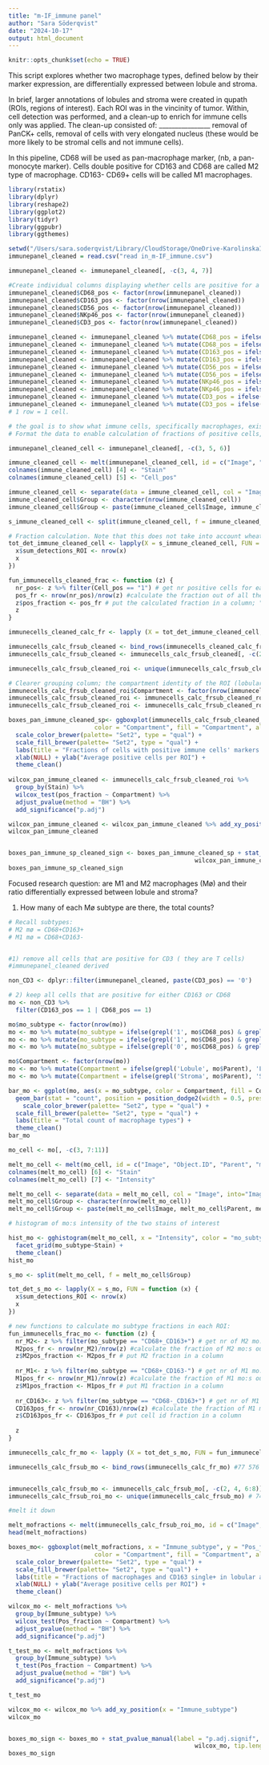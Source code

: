 ```yaml
---
title: "m-IF_immune panel"
author: "Sara Söderqvist"
date: "2024-10-17"
output: html_document
---
```


```r
knitr::opts_chunk$set(echo = TRUE)
```


This script explores whether two macrophage types, defined below by their marker expression, are differentially expressed between lobule and stroma.

In brief, larger annotations of lobules and stroma were created in qupath (ROIs, regions of interest). Each ROI was in the vincinity of tumor. Within, cell detection was performed, and a clean-up to enrich for immune cells only was applied. The clean-up consisted of: ________________ removal of PanCK+ cells, removal of cells with very elongated nucleus (these would be more likely to be stromal cells and not immune cells).

In this pipeline, CD68 will be used as pan-macrophage marker, (nb, a pan-monocyte marker). Cells double positive for CD163 and CD68 are called M2 type of macrophage. CD163- CD69+ cells will be called M1 macrophages.

```r
library(rstatix)
library(dplyr)
library(reshape2)
library(ggplot2)
library(tidyr)
library(ggpubr)
library(ggthemes)

```


```r

setwd("/Users/sara.soderqvist/Library/CloudStorage/OneDrive-KarolinskaInstitutet/Writing_/Adaptive PDAC paper/Code to clean up and add in/read in") #Adjust working directory
immunepanel_cleaned = read.csv("read in_m-IF_immune.csv")

immunepanel_cleaned <- immunepanel_cleaned[, -c(3, 4, 7)]

```


```r

#Create individual columns displaying whether cells are positive for a given stain. This information is extracted from the column "Classification", as determined by the qupath classifier.
immunepanel_cleaned$CD68_pos <- factor(nrow(immunepanel_cleaned))
immunepanel_cleaned$CD163_pos <- factor(nrow(immunepanel_cleaned))
immunepanel_cleaned$CD56_pos <- factor(nrow(immunepanel_cleaned))
immunepanel_cleaned$NKp46_pos <- factor(nrow(immunepanel_cleaned))
immunepanel_cleaned$CD3_pos <- factor(nrow(immunepanel_cleaned))

immunepanel_cleaned <- immunepanel_cleaned %>% mutate(CD68_pos = ifelse(grepl('CD68_pos:', immunepanel_cleaned$Classification), '1', .$CD68_pos))
immunepanel_cleaned <- immunepanel_cleaned %>% mutate(CD68_pos = ifelse(grepl('CD68_neg:', immunepanel_cleaned$Classification), '0', .$CD68_pos))
immunepanel_cleaned <- immunepanel_cleaned %>% mutate(CD163_pos = ifelse(grepl(': CD163_pos', immunepanel_cleaned$Classification), '1', .$CD163_pos))
immunepanel_cleaned <- immunepanel_cleaned %>% mutate(CD163_pos = ifelse(grepl(': CD163_neg', immunepanel_cleaned$Classification), '0', .$CD163_pos))
immunepanel_cleaned <- immunepanel_cleaned %>% mutate(CD56_pos = ifelse(grepl('CD56_pos: ', immunepanel_cleaned$Classification), '1', .$CD56_pos))
immunepanel_cleaned <- immunepanel_cleaned %>% mutate(CD56_pos = ifelse(grepl('CD56_neg: ', immunepanel_cleaned$Classification), '0', .$CD56_pos))
immunepanel_cleaned <- immunepanel_cleaned %>% mutate(NKp46_pos = ifelse(grepl(' NKp46_pos: ', immunepanel_cleaned$Classification), '1', .$NKp46_pos))
immunepanel_cleaned <- immunepanel_cleaned %>% mutate(NKp46_pos = ifelse(grepl(' NKp46_neg: ', immunepanel_cleaned$Classification), '0', .$NKp46_pos))
immunepanel_cleaned <- immunepanel_cleaned %>% mutate(CD3_pos = ifelse(grepl('CD3_pos', immunepanel_cleaned$Classification), '1', .$CD3_pos))
immunepanel_cleaned <- immunepanel_cleaned %>% mutate(CD3_pos = ifelse(grepl('CD3_neg', immunepanel_cleaned$Classification), '0', .$CD3_pos)) # 176 422 cells, same as the original read in file.
# 1 row = 1 cell.

```

```r

# the goal is to show what immune cells, specifically macrophages, exist in lobules and in stroma.
# Format the data to enable calculation of fractions of positive cells, depending on the ROI identity:

immunepanel_cleaned_cell <- immunepanel_cleaned[, -c(3, 5, 6)]

immune_cleaned_cell <- melt(immunepanel_cleaned_cell, id = c("Image", "Object.ID", "Parent"))
colnames(immune_cleaned_cell) [4] <- "Stain"
colnames(immune_cleaned_cell) [5] <- "Cell_pos"

immune_cleaned_cell <- separate(data = immune_cleaned_cell, col = "Image", into="Image", sep=c("_"), remove=TRUE)
immune_cleaned_cell$Group <- character(nrow(immune_cleaned_cell))
immune_cleaned_cell$Group <- paste(immune_cleaned_cell$Image, immune_cleaned_cell$Parent, immune_cleaned_cell$Stain, sep = "_")
```

```r
s_immune_cleaned_cell <- split(immune_cleaned_cell, f = immune_cleaned_cell$Group)

# Fraction calculation. Note that this does not take into account wheather individual cells are double positive etc. for other markers.
tot_det_immune_cleaned_cell <- lapply(X = s_immune_cleaned_cell, FUN = function (x) {
  x$sum_detections_ROI <- nrow(x)
  x
})

fun_immunecells_cleaned_frac <- function (z) {
  nr_pos<- z %>% filter(Cell_pos == "1") # get nr positive cells for each stain
  pos_fr <- nrow(nr_pos)/nrow(z) #calculate the fraction out of all the cells in that specific ROI
  z$pos_fraction <- pos_fr # put the calculated fraction in a column; "pos_fr"
  z
} 

immunecells_cleaned_calc_fr <- lapply (X = tot_det_immune_cleaned_cell, FUN = fun_immunecells_cleaned_frac)

immunecells_calc_frsub_cleaned <- bind_rows(immunecells_cleaned_calc_fr) #882 110 rows 
immunecells_calc_frsub_cleaned <- immunecells_calc_frsub_cleaned[, -c(2, 5)]

immunecells_calc_frsub_cleaned_roi <- unique(immunecells_calc_frsub_cleaned) # 370 rows

# Clearer grouping column; the compartment identity of the ROI (lobular or stromal)
immunecells_calc_frsub_cleaned_roi$Compartment <- factor(nrow(immunecells_calc_frsub_cleaned_roi))
immunecells_calc_frsub_cleaned_roi <- immunecells_calc_frsub_cleaned_roi %>% mutate(Compartment = ifelse(grepl('Lobule', immunecells_calc_frsub_cleaned_roi$Parent), 'Lobule', .$Compartment))
immunecells_calc_frsub_cleaned_roi <- immunecells_calc_frsub_cleaned_roi %>% mutate(Compartment = ifelse(grepl('Stroma', immunecells_calc_frsub_cleaned_roi$Parent), 'Stroma', .$Compartment))
```

```r

boxes_pan_immune_cleaned_sp<- ggboxplot(immunecells_calc_frsub_cleaned_roi, x = "Stain", y = "pos_fraction", 
                        color = "Compartment", fill = "Compartment", alpha=0.6) +
  scale_color_brewer(palette= "Set2", type = "qual") +
  scale_fill_brewer(palette= "Set2", type = "qual") +
  labs(title = "Fractions of cells with positive immune cells' markers in lobular and stromal ROIs", subtitle = "General single markers' expression") +
  xlab(NULL) + ylab("Average positive cells per ROI") +
  theme_clean()
  
wilcox_pan_immune_cleaned <- immunecells_calc_frsub_cleaned_roi %>%
  group_by(Stain) %>%
  wilcox_test(pos_fraction ~ Compartment) %>%
  adjust_pvalue(method = "BH") %>%
  add_significance("p.adj")

wilcox_pan_immune_cleaned <- wilcox_pan_immune_cleaned %>% add_xy_position(x = "Stain")
wilcox_pan_immune_cleaned


boxes_pan_immune_sp_cleaned_sign <- boxes_pan_immune_cleaned_sp + stat_pvalue_manual(label = "p.adj.signif",
                                                    wilcox_pan_immune_cleaned, tip.length = 0.02)
boxes_pan_immune_sp_cleaned_sign
```


Focused research question: are M1 and M2 macrophages (Mø) and their ratio differentially expressed between lobule and stroma?

1) How many of each Mø subtype are there, the total counts?
```r
# Recall subtypes:
# M2 mø = CD68+CD163+
# M1 mø = CD68+CD163-


#1) remove all cells that are positive for CD3 ( they are T cells)
#immunepanel_cleaned derived

non_CD3 <- dplyr::filter(immunepanel_cleaned, paste(CD3_pos) == '0')

# 2) keep all cells that are positive for either CD163 or CD68
mo <- non_CD3 %>%
  filter(CD163_pos == 1 | CD68_pos == 1)

mo$mo_subtype <- factor(nrow(mo))
mo <- mo %>% mutate(mo_subtype = ifelse(grepl('1', mo$CD68_pos) & grepl('1', mo$CD163_pos), 'CD68+_CD163+', .$mo_subtype))
mo <- mo %>% mutate(mo_subtype = ifelse(grepl('1', mo$CD68_pos) & grepl('0', mo$CD163_pos), 'CD68+_CD163-',.$mo_subtype))
mo <- mo %>% mutate(mo_subtype = ifelse(grepl('0', mo$CD68_pos) & grepl('1', mo$CD163_pos), 'CD68-_CD163+',.$mo_subtype))

mo$Compartment <- factor(nrow(mo))
mo <- mo %>% mutate(Compartment = ifelse(grepl('Lobule', mo$Parent), 'Lobule', .$Compartment))
mo <- mo %>% mutate(Compartment = ifelse(grepl('Stroma', mo$Parent), 'Stroma', .$Compartment))

```


```r
bar_mo <- ggplot(mo, aes(x = mo_subtype, color = Compartment, fill = Compartment, alpha = 0.9)) +
  geom_bar(stat = "count", position = position_dodge2(width = 0.5, preserve = "single")) +
    scale_color_brewer(palette= "Set2", type = "qual") +
  scale_fill_brewer(palette= "Set2", type = "qual") +
  labs(title = "Total count of macrophage types") +
  theme_clean()
bar_mo

```


```r

mo_cell <- mo[, -c(3, 7:11)]

melt_mo_cell <- melt(mo_cell, id = c("Image", "Object.ID", "Parent", "mo_subtype", "Compartment"))
colnames(melt_mo_cell) [6] <- "Stain" 
colnames(melt_mo_cell) [7] <- "Intensity"

melt_mo_cell <- separate(data = melt_mo_cell, col = "Image", into="Image", sep=c("_"), remove=TRUE)
melt_mo_cell$Group <- character(nrow(melt_mo_cell))
melt_mo_cell$Group <- paste(melt_mo_cell$Image, melt_mo_cell$Parent, melt_mo_cell$Stain, sep = "_")

# histogram of mo:s intensity of the two stains of interest

hist_mo <- gghistogram(melt_mo_cell, x = "Intensity", color = "mo_subtype", alpha = 0.4, bins = 200, size = 0.1) +
  facet_grid(mo_subtype~Stain) +
  theme_clean()
hist_mo

```

```r
s_mo <- split(melt_mo_cell, f = melt_mo_cell$Group)

tot_det_s_mo <- lapply(X = s_mo, FUN = function (x) {
  x$sum_detections_ROI <- nrow(x)
  x
})

# new functions to calculate mo subtype fractions in each ROI:
fun_immunecells_frac_mo <- function (z) {
  nr_M2<- z %>% filter(mo_subtype == "CD68+_CD163+") # get nr of M2 mo:s in the ROI
  M2pos_fr <- nrow(nr_M2)/nrow(z) #calculate the fraction of M2 mo:s out of all the cells in this specific ROI
  z$M2pos_fraction <- M2pos_fr # put M2 fraction in a column
  
  nr_M1<- z %>% filter(mo_subtype == "CD68+_CD163-") # get nr of M1 mo:s in the ROI
  M1pos_fr <- nrow(nr_M1)/nrow(z) #calculate the fraction of M1 mo:s out of all the cells in this specific ROI
  z$M1pos_fraction <- M1pos_fr # put M1 fraction in a column
  
  nr_CD163<- z %>% filter(mo_subtype == "CD68-_CD163+") # get nr of M1 mo:s in the ROI
  CD163pos_fr <- nrow(nr_CD163)/nrow(z) #calculate the fraction of M1 mo:s out of all the cells in this specific ROI
  z$CD163pos_fr <- CD163pos_fr # put cell id fraction in a column
  
  z
} 

immunecells_calc_fr_mo <- lapply (X = tot_det_s_mo, FUN = fun_immunecells_frac_mo)

immunecells_calc_frsub_mo <- bind_rows(immunecells_calc_fr_mo) #77 576 rows . 1 row for each cell.


immunecells_calc_frsub_mo <- immunecells_calc_frsub_mo[, -c(2, 4, 6:8)] #remove cell-specific row information: "group", enabling unique-ing to the ROIs in next command
immunecells_calc_frsub_roi_mo <- unique(immunecells_calc_frsub_mo) # 74 rows. 1 row for each ROI.

#melt it down

melt_mofractions <- melt(immunecells_calc_frsub_roi_mo, id = c("Image", "Parent", "Compartment", "sum_detections_ROI"), variable.name = "Immune_subtype", value.name = "Pos_fraction") # 222 rows = 74*3. 3 cell types per ROI.
head(melt_mofractions)


```

```r

boxes_mo<- ggboxplot(melt_mofractions, x = "Immune_subtype", y = "Pos_fraction", 
                        color = "Compartment", fill = "Compartment", alpha=0.6) +
  scale_color_brewer(palette= "Set2", type = "qual") +
  scale_fill_brewer(palette= "Set2", type = "qual") +
  labs(title = "Fractions of macrophages and CD163 single+ in lobular and stromal ROIs", subtitle = "Only ROIs that have tumor in the immediate vicinity, only cells with positivity for either CD163 or CD68") +
  xlab(NULL) + ylab("Average positive cells per ROI") +
  theme_clean()

wilcox_mo <- melt_mofractions %>%
  group_by(Immune_subtype) %>%
  wilcox_test(Pos_fraction ~ Compartment) %>%
  adjust_pvalue(method = "BH") %>%
  add_significance("p.adj")

t_test_mo <- melt_mofractions %>%
  group_by(Immune_subtype) %>%
  t_test(Pos_fraction ~ Compartment) %>%
  adjust_pvalue(method = "BH") %>%
  add_significance("p.adj")

t_test_mo

wilcox_mo <- wilcox_mo %>% add_xy_position(x = "Immune_subtype")
wilcox_mo


boxes_mo_sign <- boxes_mo + stat_pvalue_manual(label = "p.adj.signif",
                                                    wilcox_mo, tip.length = 0.01)
boxes_mo_sign


```




